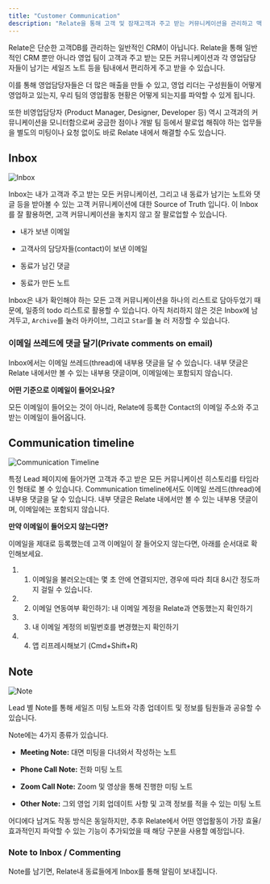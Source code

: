 ```yaml
---
title: "Customer Communication"
description: "Relate을 통해 고객 및 잠재고객과 주고 받는 커뮤니케이션을 관리하고 맥락을 잘 유지하는 방법을 안내 드립니다."
---
```


Relate은 단순한 고객DB를 관리하는 일반적인 CRM이 아닙니다. Relate을 통해 일반적인 CRM 뿐만 아니라 영업 팀이 고객과 주고 받는 모든 커뮤니케이션과 각 영업담당자들이 남기는 세일즈 노트 등을 팀내에서 편리하게 주고 받을 수 있습니다.

이를 통해 영업담당자들은 더 많은 매출을 만들 수 있고, 영업 리더는 구성원들이 어떻게 영업하고 있는지, 우리 팀의 영업활동 현황은 어떻게 되는지를 파악할 수 있게 됩니다.

또한 비영업담당자 (Product Manager, Designer, Developer 등) 역시 고객과의 커뮤니케이션을 모니터함으로써 궁금한 점이나 개발 팀 등에서 팔로업 해줘야 하는 업무들을 별도의 미팅이나 요청 없이도 바로 Relate 내에서 해결할 수도 있습니다.

## Inbox

![Inbox](/images/fundamentals/inbox.png)

Inbox는 내가 고객과 주고 받는 모든 커뮤니케이션, 그리고 내 동료가 남기는 노트와 댓글 등을 받아볼 수 있는 고객 커뮤니케이션에 대한 Source of Truth 입니다. 이 Inbox를 잘 활용하면, 고객 커뮤니케이션을 놓치지 않고 잘 팔로업할 수 있습니다.

- 내가 보낸 이메일

- 고객사의 담당자들(contact)이 보낸 이메일

- 동료가 남긴 댓글

- 동료가 만든 노트

Inbox은 내가 확인해야 하는 모든 고객 커뮤니케이션을 하나의 리스트로 담아두었기 때문에, 일종의 todo 리스트로 활용할 수 있습니다. 아직 처리하지 않은 것은 Inbox에 남겨두고, `Archive`를 눌러 아카이브, 그리고 `Star`를 눌 러 저장할 수 있습니다.

### 이메일 쓰레드에 댓글 달기(Private comments on email)

Inbox에서는 이메일 쓰레드(thread)에 내부용 댓글을 달 수 있습니다. 내부 댓글은 Relate 내에서만 볼 수 있는 내부용 댓글이며, 이메일에는 포함되지 않습니다.

<Note>

**어떤 기준으로 이메일이 들어오나요?**

모든 이메일이 들어오는 것이 아니라, Relate에 등록한 Contact의 이메일 주소와 주고 받는 이메일이 들어옵니다.

</Note>

## Communication timeline

![Communication Timeline](/images/fundamentals/communication-timeline.png)

특정 Lead 페이지에 들어가면 고객과 주고 받은 모든 커뮤니케이션 히스토리를 타임라인 형태로 볼 수 있습니다. Communication timeline에서도 이메일 쓰레드(thread)에 내부용 댓글을 달 수 있습니다. 내부 댓글은 Relate 내에서만 볼 수 있는 내부용 댓글이며, 이메일에는 포함되지 않습니다.

<Note>

**만약 이메일이 들어오지 않는다면?**

이메일을 제대로 등록했는데 고객 이메일이 잘 들어오지 않는다면, 아래를 순서대로 확인해보세요.

1. 1. 이메일을 불러오는데는 몇 초 안에 연결되지만, 경우에 따라 최대 8시간 정도까지 걸릴 수 있습니다.

2. 2. 이메일 연동여부 확인하기: 내 이메일 계정을 Relate과 연동했는지 확인하기

3. 3. 내 이메일 계정의 비밀번호를 변경했는지 확인하기

4. 4. 앱 리프레시해보기 (Cmd+Shift+R)

</Note>

## Note

![Note](/images/fundamentals/note.png)

Lead 별 Note를 통해 세일즈 미팅 노트와 각종 업데이트 및 정보를 팀원들과 공유할 수 있습니다.

Note에는 4가지 종류가 있습니다.

- **Meeting Note:** 대면 미팅을 다녀와서 작성하는 노트

- **Phone Call Note:** 전화 미팅 노트

- **Zoom Call Note:** Zoom 및 영상을 통해 진행한 미팅 노트

- **Other Note:** 그외 영업 기회 업데이트 사항 및 고객 정보를 적을 수 있는 미팅 노트

어디에다 남겨도 작동 방식은 동일하지만, 추후 Relate에서 어떤 영업활동이 가장 효율/효과적인지 파악할 수 있는 기능이 추가되었을 때 해당 구분을 사용할 예정입니다.

### Note to Inbox / Commenting

Note를 남기면, Relate내 동료들에게 Inbox를 통해 알림이 보내집니다.
